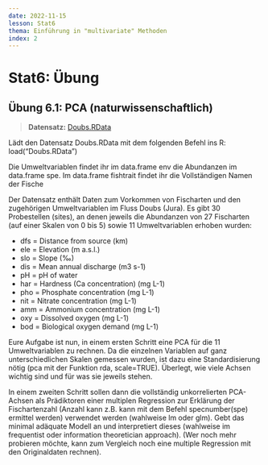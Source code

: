 ```yaml
---
date: 2022-11-15
lesson: Stat6
thema: Einführung in "multivariate" Methoden
index: 2
---
```


# Stat6: Übung


## Übung 6.1: PCA (naturwissenschaftlich)

> **Datensatz:** [Doubs.RData](https://github.com/ResearchMethods-ZHAW/datasets/raw/main/statistik/Doubs.RData)

Lädt den Datensatz Doubs.RData mit dem folgenden Befehl ins R:
load("Doubs.RData")

Die Umweltvariablen findet ihr im data.frame env die Abundanzen im data.frame spe. Im data.frame fishtrait findet ihr die Vollständigen Namen der Fische

Der Datensatz enthält Daten zum Vorkommen von Fischarten und den zugehörigen Umweltvariablen im Fluss Doubs (Jura). Es gibt 30 Probestellen (sites), an denen jeweils die Abundanzen von 27 Fischarten (auf einer Skalen von 0 bis 5) sowie 11 Umweltvariablen erhoben wurden:

- dfs = Distance from source (km)
- ele = Elevation (m a.s.l.)
- slo = Slope (‰)
- dis = Mean annual discharge (m3 s-1)
- pH = pH of water
- har = Hardness (Ca concentration) (mg L-1)
- pho = Phosphate concentration (mg L-1)
- nit = Nitrate concentration (mg L-1)
- amm = Ammonium concentration (mg L-1)
- oxy = Dissolved oxygen (mg L-1)
- bod = Biological oxygen demand (mg L-1)

Eure Aufgabe ist nun, in einem ersten Schritt eine PCA für die 11 Umweltvariablen zu rechnen. Da die einzelnen Variablen auf ganz unterschiedlichen Skalen gemessen wurden, ist dazu eine Standardisierung nötig (pca mit der Funktion rda, scale=TRUE). Überlegt, wie viele Achsen wichtig sind und für was sie jeweils stehen.

In einem zweiten Schritt sollen dann die vollständig unkorrelierten PCA-Achsen als Prädiktoren einer multiplen Regression zur Erklärung der Fischartenzahl (Anzahl kann z.B. kann mit dem Befehl specnumber(spe) ermittel werden) verwendet werden (wahlweise lm oder glm). Gebt das minimal adäquate Modell an und interpretiert dieses (wahlweise im frequentist oder information theoretician approach).
(Wer noch mehr probieren möchte, kann zum Vergleich noch eine multiple Regression mit den Originaldaten rechnen).
